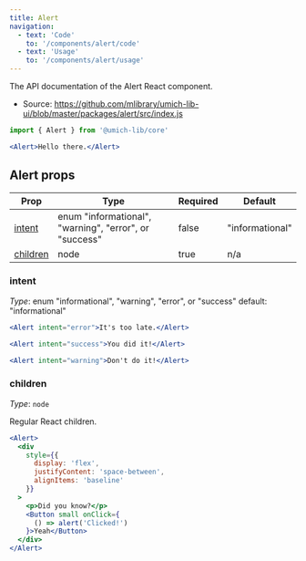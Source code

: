 ```yaml
---
title: Alert
navigation:
  - text: 'Code'
    to: '/components/alert/code'
  - text: 'Usage'
    to: '/components/alert/usage'
---
```



<Text lede>The API documentation of the Alert React component.</Text>

- Source: https://github.com/mlibrary/umich-lib-ui/blob/master/packages/alert/src/index.js

```js
import { Alert } from '@umich-lib/core'
```

```jsx live=true
<Alert>Hello there.</Alert>
```

## Alert props

|Prop|Type|Required|Default|
|----|----|--------|-------|
|[intent](#kind)|enum "informational", "warning", "error", or "success"|false|"informational"|
|[children](#children)|node|true|n/a|

### intent

*Type*: enum "informational", "warning", "error", or "success" default: "informational"

```jsx live=true
<Alert intent="error">It's too late.</Alert>
```
```jsx live=true
<Alert intent="success">You did it!</Alert>
```
```jsx live=true
<Alert intent="warning">Don't do it!</Alert>
```

### children

*Type*: `node`

Regular React children.

```jsx live=true
<Alert>
  <div 
    style={{
      display: 'flex',
      justifyContent: 'space-between',
      alignItems: 'baseline'
    }}
  >
    <p>Did you know?</p>
    <Button small onClick={
      () => alert('Clicked!')
    }>Yeah</Button>
  </div>
</Alert>
```
